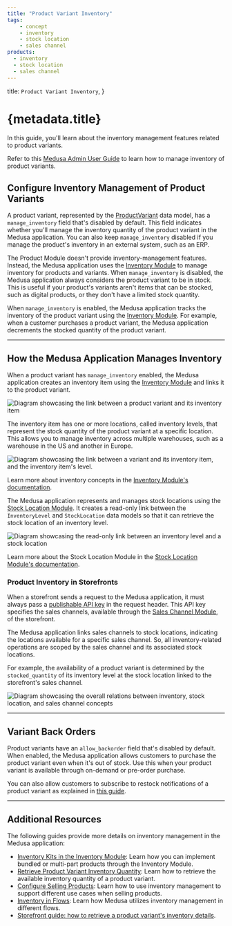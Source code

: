```yaml
---
title: "Product Variant Inventory"
tags:
    - concept
    - inventory
    - stock location
    - sales channel
products:
  - inventory
  - stock location
  - sales channel
---
```


  title: `Product Variant Inventory`,
}

# {metadata.title}

In this guide, you'll learn about the inventory management features related to product variants.

<Note title="Looking for no-code docs?">

Refer to this [Medusa Admin User Guide](!user-guide!/products/variants#manage-product-variant-inventory) to learn how to manage inventory of product variants.

</Note>

## Configure Inventory Management of Product Variants

A product variant, represented by the [ProductVariant](/references/product/models/ProductVariant) data model, has a `manage_inventory` field that's disabled by default. This field indicates whether you'll manage the inventory quantity of the product variant in the Medusa application. You can also keep `manage_inventory` disabled if you manage the product's inventory in an external system, such as an ERP.

The Product Module doesn't provide inventory-management features. Instead, the Medusa application uses the [Inventory Module](../../inventory/page.mdx) to manage inventory for products and variants. When `manage_inventory` is disabled, the Medusa application always considers the product variant to be in stock. This is useful if your product's variants aren't items that can be stocked, such as digital products, or they don't have a limited stock quantity.

When `manage_inventory` is enabled, the Medusa application tracks the inventory of the product variant using the [Inventory Module](../../inventory/page.mdx). For example, when a customer purchases a product variant, the Medusa application decrements the stocked quantity of the product variant.

---

## How the Medusa Application Manages Inventory

When a product variant has `manage_inventory` enabled, the Medusa application creates an inventory item using the [Inventory Module](../../inventory/page.mdx) and links it to the product variant.

![Diagram showcasing the link between a product variant and its inventory item](https://res.cloudinary.com/dza7lstvk/image/upload/v1709652779/Medusa%20Resources/product-inventory_kmjnud.jpg)

The inventory item has one or more locations, called inventory levels, that represent the stock quantity of the product variant at a specific location. This allows you to manage inventory across multiple warehouses, such as a warehouse in the US and another in Europe.

![Diagram showcasing the link between a variant and its inventory item, and the inventory item's level.](https://res.cloudinary.com/dza7lstvk/image/upload/v1738580390/Medusa%20Resources/variant-inventory-level_bbee2t.jpg)

<Note title="Tip">

Learn more about inventory concepts in the [Inventory Module's documentation](../../inventory/concepts/page.mdx).

</Note>

The Medusa application represents and manages stock locations using the [Stock Location Module](../../stock-location/page.mdx). It creates a read-only link between the `InventoryLevel` and `StockLocation` data models so that it can retrieve the stock location of an inventory level.

![Diagram showcasing the read-only link between an inventory level and a stock location](https://res.cloudinary.com/dza7lstvk/image/upload/v1738582163/Medusa%20Resources/inventory-level-stock_amxfg5.jpg)

<Note title="Tip">

Learn more about the Stock Location Module in the [Stock Location Module's documentation](../../stock-location/concepts/page.mdx).

</Note>

### Product Inventory in Storefronts

When a storefront sends a request to the Medusa application, it must always pass a [publishable API key](../../sales-channel/publishable-api-keys/page.mdx) in the request header. This API key specifies the sales channels, available through the [Sales Channel Module](../../sales-channel/page.mdx), of the storefront.

The Medusa application links sales channels to stock locations, indicating the locations available for a specific sales channel. So, all inventory-related operations are scoped by the sales channel and its associated stock locations.

For example, the availability of a product variant is determined by the `stocked_quantity` of its inventory level at the stock location linked to the storefront's sales channel.

![Diagram showcasing the overall relations between inventory, stock location, and sales channel concepts](https://res.cloudinary.com/dza7lstvk/image/upload/v1738582163/Medusa%20Resources/inventory-stock-sales_fknoxw.jpg)

---

## Variant Back Orders

Product variants have an `allow_backorder` field that's disabled by default. When enabled, the Medusa application allows customers to purchase the product variant even when it's out of stock. Use this when your product variant is available through on-demand or pre-order purchase.

<Note title="Tip">

You can also allow customers to subscribe to restock notifications of a product variant as explained in [this guide](../../../recipes/commerce-automation/restock-notification/page.mdx).

</Note>

---

## Additional Resources

The following guides provide more details on inventory management in the Medusa application:

- [Inventory Kits in the Inventory Module](../../inventory/inventory-kit/page.mdx): Learn how you can implement bundled or multi-part products through the Inventory Module.
- [Retrieve Product Variant Inventory Quantity](../guides/variant-inventory/page.mdx): Learn how to retrieve the available inventory quantity of a product variant.
- [Configure Selling Products](../selling-products/page.mdx): Learn how to use inventory management to support different use cases when selling products.
- [Inventory in Flows](../../inventory/inventory-in-flows/page.mdx): Learn how Medusa utilizes inventory management in different flows.
- [Storefront guide: how to retrieve a product variant's inventory details](https://docs.medusajs.com/resources/storefront-development/products/inventory).
